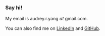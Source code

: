 ### Say hi!  

My email is audrey.r.yang _at_ gmail.com.  

You can also find me on [LinkedIn](https://linkedin.com/in/audreyryang)
and [GitHub](https://github.com/audrey-yang).
